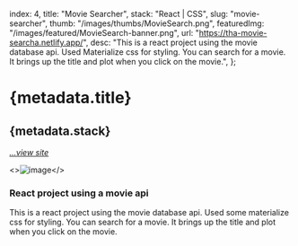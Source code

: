   index: 4,
  title: "Movie Searcher",
  stack: "React | CSS",
  slug: "movie-searcher",
  thumb: "/images/thumbs/MovieSearch.png",
  featuredImg: "/images/featured/MovieSearch-banner.png",
  url: "https://tha-movie-searcha.netlify.app/",
  desc: "This is a react project using the movie database api. Used Materialize css for styling. You can search for a movie. It brings up the title and plot when you click on the movie.",
};

# {metadata.title}

## {metadata.stack}

[_...view site_](https://tha-movie-searcha.netlify.app)<BackBtn/>

<>![image](/images/featured/MovieSearch-banner.png)</>

### React project using a movie api

This is a react project using the movie database api. Used some materialize css for styling. You can search for a movie. It brings up the title and plot when you click on the movie.
